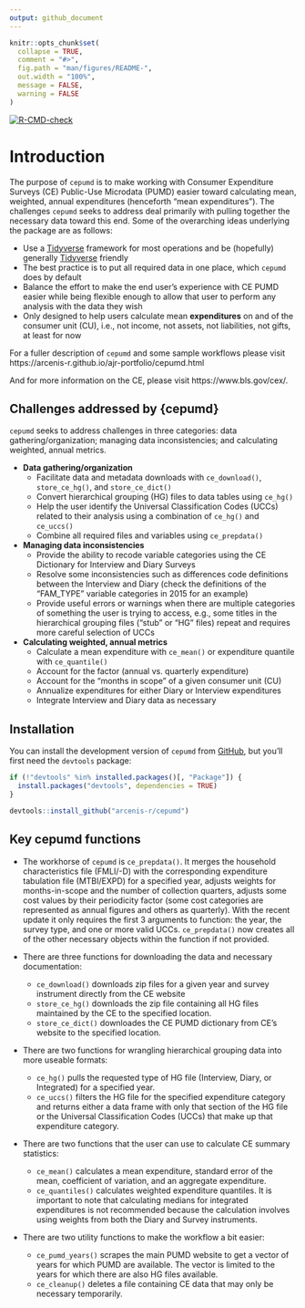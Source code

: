 ```yaml
---
output: github_document
---
```


<!-- README.md is generated from README.Rmd. Please edit that file -->

```r
knitr::opts_chunk$set(
  collapse = TRUE,
  comment = "#>",
  fig.path = "man/figures/README-",
  out.width = "100%",
  message = FALSE,
  warning = FALSE
)
```

<!-- badges: start -->
  [![R-CMD-check](
  https://github.com/arcenis-r/cepumd/actions/workflows/R-CMD-check.yaml/badge.svg)](
  https://github.com/arcenis-r/cepumd/actions/workflows/R-CMD-check.yaml
)
<!-- badges: end -->

# Introduction

The purpose of `cepumd`  is to make working with Consumer Expenditure Surveys (CE) Public-Use Microdata (PUMD) easier toward calculating mean, weighted, annual expenditures (henceforth "mean expenditures"). The challenges `cepumd` seeks to address deal primarily with pulling together the necessary data toward this end. Some of the overarching ideas underlying the package are as follows:

* Use a [Tidyverse](https://www.tidyverse.org/) framework for most operations and be (hopefully) generally [Tidyverse](https://www.tidyverse.org/) friendly
* The best practice is to put all required data in one place, which `cepumd` does by default
* Balance the effort to make the end user's experience with CE PUMD easier while being flexible enough to allow that user to perform any analysis with the data they wish
* Only designed to help users calculate mean **expenditures** on and of the consumer unit (CU), i.e., not income, not assets, not liabilities, not gifts, at least for now

For a fuller description of `cepumd` and some sample workflows please visit https://arcenis-r.github.io/ajr-portfolio/cepumd.html

And for more information on the CE, please visit https://www.bls.gov/cex/.

## Challenges addressed by {cepumd}
`cepumd` seeks to address challenges in three categories: data gathering/organization; managing data inconsistencies; and calculating weighted, annual metrics.

* **Data gathering/organization**
    + Facilitate data and metadata downloads with `ce_download()`, `store_ce_hg()`, and `store_ce_dict()`
    + Convert hierarchical grouping (HG) files to data tables using `ce_hg()`
    + Help the user identify the Universal Classification Codes (UCCs) related to their analysis using a combination of `ce_hg()` and `ce_uccs()`
    + Combine all required files and variables using `ce_prepdata()`

* **Managing data inconsistencies**
    + Provide the ability to recode variable categories using the CE Dictionary for Interview and Diary Surveys
    + Resolve some inconsistencies such as differences code definitions between the Interview and Diary (check the definitions of the "FAM_TYPE" variable categories in 2015 for an example)
    + Provide useful errors or warnings when there are multiple categories of something the user is trying to access, e.g., some titles in the hierarchical grouping files ("stub" or "HG" files) repeat and requires more careful selection of UCCs

* **Calculating weighted, annual metrics**
    + Calculate a mean expenditure with `ce_mean()` or expenditure quantile with `ce_quantile()`
    + Account for the factor (annual vs. quarterly expenditure)
    + Account for the "months in scope" of a given consumer unit (CU)
    + Annualize expenditures for either Diary or Interview expenditures
    + Integrate Interview and Diary data as necessary
    
## Installation

You can install the development version of `cepumd` from [GitHub](https://github.com), but you'll first need the `devtools` package:

```r
if (!"devtools" %in% installed.packages()[, "Package"]) {
  install.packages("devtools", dependencies = TRUE)
}

devtools::install_github("arcenis-r/cepumd")
```

## Key cepumd functions
* The workhorse of `cepumd` is `ce_prepdata()`. It merges the household characteristics file (FMLI/-D) with the corresponding expenditure tabulation file (MTBI/EXPD) for a specified year, adjusts weights for months-in-scope and the number of collection quarters, adjusts some cost values by their periodicity factor (some cost categories are represented as annual figures and others as quarterly). With the recent update it only requires the first 3 arguments to function: the year, the survey type, and one or more valid UCCs. `ce_prepdata()` now creates all of the other necessary objects within the function if not provided.

* There are three functions for downloading the data and necessary documentation:
    + `ce_download()` downloads zip files for a given year and survey instrument directly from the CE website
    + `store_ce_hg()` downloads the zip file containing all HG files maintained by the CE to the specified location.
    + `store_ce_dict()` downloades the CE PUMD dictionary from CE's website to the specified location.
    
* There are two functions for wrangling hierarchical grouping data into more useable formats:
    + `ce_hg()` pulls the requested type of HG file (Interview, Diary, or Integrated) for a specified year.
    + `ce_uccs()` filters the HG file for the specified expenditure category and returns either a data frame with only that section of the HG file or the Universal Classification Codes (UCCs) that make up that expenditure category.

* There are two functions that the user can use to calculate CE summary statistics:
    + `ce_mean()` calculates a mean expenditure, standard error of the mean, coefficient of variation, and an aggregate expenditure.
    + `ce_quantiles()` calculates weighted expenditure quantiles. It is important to note that calculating medians for integrated expenditures is not recommended because the calculation involves using weights from both the Diary and Survey instruments.

* There are two utility functions to make the workflow a bit easier:
    + `ce_pumd_years()` scrapes the main PUMD website to get a vector of years for which PUMD are available. The vector is limited to the years for which there are also HG files available.
    + `ce_cleanup()` deletes a file containing CE data that may only be necessary temporarily.
